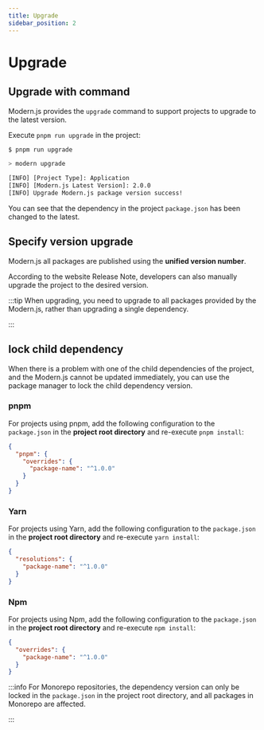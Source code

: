 ```yaml
---
title: Upgrade
sidebar_position: 2
---
```

# Upgrade

## Upgrade with command

Modern.js provides the `upgrade` command to support projects to upgrade to the latest version.

Execute `pnpm run upgrade` in the project:

```bash
$ pnpm run upgrade

> modern upgrade

[INFO] [Project Type]: Application
[INFO] [Modern.js Latest Version]: 2.0.0
[INFO] Upgrade Modern.js package version success!
```

You can see that the dependency in the project `package.json` has been changed to the latest.

## Specify version upgrade

Modern.js all packages are published using the **unified version number**.

According to the website Release Note, developers can also manually upgrade the project to the desired version.

:::tip
When upgrading, you need to upgrade to all packages provided by the Modern.js, rather than upgrading a single dependency.

:::

## lock child dependency

When there is a problem with one of the child dependencies of the project, and the Modern.js cannot be updated immediately, you can use the package manager to lock the child dependency version.

### pnpm

For projects using pnpm, add the following configuration to the `package.json` in the **project root directory** and re-execute `pnpm install`:

```json
{
  "pnpm": {
    "overrides": {
      "package-name": "^1.0.0"
    }
  }
}
```

### Yarn

For projects using Yarn, add the following configuration to the `package.json` in the **project root directory** and re-execute `yarn install`:

```json
{
  "resolutions": {
    "package-name": "^1.0.0"
  }
}
```

### Npm

For projects using Npm, add the following configuration to the `package.json` in the **project root directory** and re-execute `npm install`:

```json
{
  "overrides": {
    "package-name": "^1.0.0"
  }
}
```

:::info
For Monorepo repositories, the dependency version can only be locked in the `package.json` in the project root directory, and all packages in Monorepo are affected.

:::
